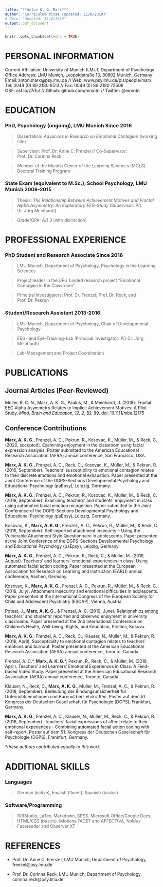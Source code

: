 ```yaml
---
title: "**Anton K. G. Marx**"
author: "Curriculum Vitae (updated: 11/8/2019)"
# date: "Updated: 11/8/2019"
output: pdf_document
---
```


```r
knitr::opts_chunk$set(echo = TRUE)
```

# PERSONAL INFORMATION
Current Affiliation: University of Munich (LMU), Department of Psychology  
Office Address: LMU Munich, Leopoldstraße 13, 80802 Munich, Germany  
Email: anton.marx@psy.lmu.de // Web: www.psy.lmu.de/pls/people/marx  
Tel: 0049 (0) 89 2180 9513 // Fax: 0049 (0) 89 2180 72508  
OSF: osf.io/z7rfu/ // Github: github.com/mrxntn // Twitter: @mrxntn

# EDUCATION

### PhD, Psychology (ongoing), LMU Munich \hfill Since 2016  
> Dissertation: *Advances in Research on Emotional Contagion* (working title)  

> Supervisor: Prof. Dr. Anne C. Frenzel // Co-Supervisor: Prof. Dr. Corinna Reck  

> Member of the Munich Center of the Learning Sciences (MCLS) Doctoral Training Program  

### State Exam (equivalent to M.Sc.), School Psychology, LMU Munich \hfill 2009-2015  
> Thesis: *The Relationship Between Achievement Motives and Frontal Alpha Asymmetry: An Exploratory EEG-Study* (Supervisor: PD Dr. Jörg Meinhardt)  

> Grade/GPA: A/1.3 (with distinction)  

# PROFESSIONAL EXPERIENCE

### PhD Student and Research Associate \hfill Since 2016  
> LMU Munich, Department of Psychology, Psychology in the Learning Sciences  

> Project leader in the DFG funded research project "Emotional Contagion in the Classroom"  

> Principal Investigators: Prof. Dr. Frenzel, Prof. Dr. Reck, and Prof. Dr. Pekrun

### Student/Research Assistant \hfill 2013-2016  
> LMU Munich, Department of Psychology, Chair of Developmental Psychology  

> EEG- and Eye-Tracking-Lab (Principal Investigator: PD Dr. Jörg Meinhardt)  

> Lab-Management and Project Coordination  

# PUBLICATIONS

## Journal Articles (Peer-Reviewed)
Müller, B. C. N., Marx, A. K. G., Paulus, M., & Meinhardt, J. (2018). Frontal EEG Alpha Asymmetry Relates to Implicit Achievement Motives: A Pilot Study. *Mind, Brain and Education, 12, 2*, 82-89. doi: 10.1111/mbe.12175

## Conference Contributions
**Marx, A. K. G.**, Frenzel, A. C., Pekrun, R., Kosovac, K., Müller, M., & Reck, C. (2020, accepted). Examining enjoyment in the classroom using facial expression analysis. Poster submitted to the American Educational Research Association (AERA) annual conference, San Francisco, USA.  

**Marx, A. K. G.**, Frenzel, A. C., Reck, C., Kosovac, K., Müller, M., & Pekrun, R. (2019, September). Teachers’ susceptibility to emotional contagion relates to their discrete emotions and emotional exhaustion. Paper presented at the Joint Conference of the DGPS-Sections Developmental Psychology and Educational Psychology (paEpsy), Leipzig, Germany.  

**Marx, A. K. G.**, Frenzel, A. C., Pekrun, R., Kosovac, K., Müller, M., & Reck, C. (2019, September). Examining teachers’ and students’ enjoyment in class using automated facial emotion recognition. Paper submitted to the Joint Conference of the DGPS-Sections Developmental Psychology and Educational Psychology (paEpsy), Leipzig, Germany.  

Kosovac, K., **Marx, A. K. G.**, Frenzel., A. C., Pekrun, R., Müller, M., & Reck, C. (2019, September). Self-reported attachment insecurity – Using the Vulnerable Attachment Style Questionnaire in adolescents. Paper presented at the Joint Conference of the DGPS-Sections Developmental Psychology and Educational Psychology (paEpsy), Leipzig, Germany.  

**Marx, A. K. G.**, Frenzel, A. C., Pekrun, R., Reck, C., & Müller, M. (2019, August). Teachers’ and learners’ emotional experiences in class: Using automated facial action coding. Paper presented at the European Association for Research on Learning and Instruction (EARLI) annual conference, Aachen, Germany.  

Kosovac, K., **Marx, A. K. G.**, Frenzel, A. C., Pekrun, R., Müller, M., & Reck, C. (2019, July). Attachment insecurity and emotional difficulties in adolescents. Paper presented at the International Congress of the European Society for Child and Adolescent Psychiatry (ESCAP), Vienna, Austria.  

Poteat, J., **Marx, A. K. G.**, & Frenzel, A. C. (2019, June). Relationships among teachers' and students' reported and observed enjoyment in university classrooms. Paper presented at the 2nd International Conference on Children's Health, Well-being, Rights, and Education, Pristina, Kosovo.  

**Marx, A. K. G.**, Frenzel, A. C., Reck, C., Klauser, N., Müller, M., & Pekrun, R. (2019, April). Susceptibility to emotional contagion relates to teachers' emotions and burnout. Poster presented at the American Educational Research Association (AERA) annual conference, Toronto, Canada.  

Frenzel, A. C.\*, **Marx, A. K. G.**\*, Pekrun, R., Reck, C., & Müller, M. (2019, April). Teachers’ and Learners’ Emotional Experiences in Class: A Field-based Video Study. Paper presented at the American Educational Research Association (AERA) annual conference, Toronto, Canada.  

Klauser, N., Reck, C., **Marx, A. K. G.**, Müller, M., Frenzel, A. C., & Pekrun, R. (2018, September). Bedeutung der Bindungsunsicherheit für Unterrichtsemotionen und Burnout bei Lehrkräften. Poster auf dem 51. Kongress der Deutschen Gesellschaft für Psychologie (DGPS), Frankfurt, Germany.

**Marx, A. K. G.**, Frenzel, A. C., Klauser, N., Müller, M., Reck, C., & Pekrun, R. (2018, September). Teachers' facial expressions of affect relate to their emotional experiences - Combining automated facial action coding with self-report. Poster auf dem 51. Kongress der Deutschen Gesellschaft für Psychologie (DGPS), Frankfurt, Germany.  

*\*these authors contributed equally to this work*

# ADDITIONAL SKILLS

### Languages 
> German (native), English (fluent), Spanish (basics)

### Software/Programming  
> R/RStudio, LaTex, Markdown, SPSS, Microsoft Office/Google Docs, HTML/CSS (basics), iMotions FACET and AFFECTIVA, Noldus Facereader and Observer XT

# REFERENCES

* Prof. Dr. Anne C. Frenzel, LMU Munich, Department of Psychology, frenzel@psy.lmu.de  

* Prof. Dr. Corinna Reck, LMU Munich, Department of Psychology, corinna.reck@psy.lmu.de


